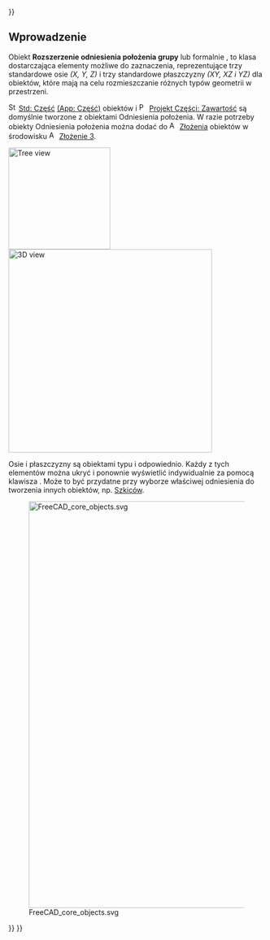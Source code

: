 {{UnfinishedDocu{{#translation:}}}}
<languages/>

<span id="Introduction"></span>
==Wprowadzenie==

Obiekt ''' Rozszerzenie odniesienia położenia grupy''' lub formalnie {{incode|App::OriginGroupExtension}}, to klasa dostarczająca elementy możliwe do zaznaczenia, reprezentujące trzy standardowe osie ''(X, Y, Z)'' i trzy standardowe płaszczyzny ''(XY, XZ i YZ)'' dla obiektów, które mają na celu rozmieszczanie różnych typów geometrii w przestrzeni.

[[Image:Std_Part.svg|16px]] [[Std_Part/pl|Std: Część]] [[App_Part/pl|(App: Część)]] obiektów i 
[[Image:PartDesign_Body.svg|16px]] [[PartDesign_Body/pl|Projekt Części: Zawartość]] są domyślnie tworzone z obiektami Odniesienia położenia. W razie potrzeby obiekty Odniesienia położenia można dodać do [[Image:Assembly_Assembly_Tree.svg|16px]] [[Assembly3_CreateAssembly/pl|Złożenia]] obiektów w środowisku [[Image:Assembly3_workbench_icon.svg|16px]] [[Assembly3_Workbench/pl|Złożenie 3]].

[[Image:App_OriginGroupExtension_example.png|200px|Tree view]] [[Image:App_OriginGroupExtension-02.png|400px|3D view]]
{{Caption|Po lewej: [[Tree_view/pl|widok drzewa]] pokazujący trzy obiekty korzystające z obiektów Odniesienia położenia. Po prawej: Reprezentacja elementów Odniesienia położenia w [[3D_view/pl|widoku 3D]].}}

Osie i płaszczyzny są obiektami typu {{incode|App::Line}} i {{incode|App::Plane}} odpowiednio. Każdy z tych elementów można ukryć i ponownie wyświetlić indywidualnie za pomocą klawisza {{KEY|Spacja}}. Może to być przydatne przy wyborze właściwej odniesienia do tworzenia innych obiektów, np. [[Sketch/pl|Szkiców]].

[[Image:FreeCAD_core_objects.svg|800px]]

{{Caption|Diagram uproszczonych relacji między głównymi obiektami w programie. Dwa z nich posiadają obiekt Odniesienia położenia ''(Origin)'', aby kontrolować położenie obiektów zgrupowanych pod nimi.}}


{{Document_objects_navi{{#translation:}}}}
{{Userdocnavi{{#translation:}}}}